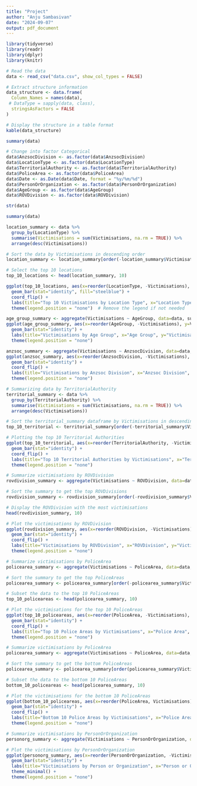 ---
title: "Project"
author: "Anju Sambasivan"
date: "2024-09-07"
output: pdf_document
---

```{r}
library(tidyverse)
library(readr)
library(dplyr)
library(knitr)

# Read the data
data <- read_csv("data.csv", show_col_types = FALSE)

# Extract structure information
data_structure <- data.frame(
  Column_Names = names(data),
 # DataType = sapply(data, class),
  stringsAsFactors = FALSE
)

# Display the structure in a table format
kable(data_structure)
```

```{r}
summary(data)
```

```{r}
# Change into factor Categorical
data$AnzsocDivision <- as.factor(data$AnzsocDivision)
data$LocationType <- as.factor(data$LocationType)
data$TerritorialAuthority <- as.factor(data$TerritorialAuthority)
data$PoliceArea <- as.factor(data$PoliceArea)
data$Date <- as.Date(data$Date, format = "%y/%m/%d")
data$PersonOrOrganization <- as.factor(data$PersonOrOrganization)
data$AgeGroup <- as.factor(data$AgeGroup)
data$ROVDivision <- as.factor(data$ROVDivision)
```

```{r}
str(data)
```

```{r}
summary(data)
```

```{r}


location_summary <- data %>%
  group_by(LocationType) %>%
  summarise(Victimisations = sum(Victimisations, na.rm = TRUE)) %>%
  arrange(desc(Victimisations))

# Sort the data by Victimisations in descending order
location_summary <- location_summary[order(-location_summary$Victimisations),  ]

# Select the top 10 locations
top_10_locations <- head(location_summary, 10)

ggplot(top_10_locations, aes(x=reorder(LocationType, -Victimisations), y=Victimisations)) + 
  geom_bar(stat="identity", fill="steelblue") + 
  coord_flip() + 
  labs(title="Top 10 Victimisations by Location Type", x="Location Type", y="Victimisations") + 
  theme(legend.position = "none")  # Remove the legend if not needed


```

```{r}

age_group_summary <- aggregate(Victimisations ~ AgeGroup, data=data, sum)
ggplot(age_group_summary, aes(x=reorder(AgeGroup, -Victimisations), y=Victimisations, fill=AgeGroup)) + 
  geom_bar(stat="identity") + 
  labs(title="Victimisations by Age Group", x="Age Group", y="Victimisations") + 
  theme(legend.position = "none")


```

```{r}

anzsoc_summary <- aggregate(Victimisations ~ AnzsocDivision, data=data, sum)
ggplot(anzsoc_summary, aes(x=reorder(AnzsocDivision, -Victimisations), y=Victimisations, fill=AnzsocDivision)) + 
  geom_bar(stat="identity") + 
  coord_flip() + 
  labs(title="Victimisations by Anzsoc Division", x="Anzsoc Division", y="Victimisations") + 
  theme(legend.position = "none")


```

```{r}
# Summarizing data by TerritorialAuthority
territorial_summary <- data %>%
  group_by(TerritorialAuthority) %>%
  summarise(Victimisations = sum(Victimisations, na.rm = TRUE)) %>%
  arrange(desc(Victimisations))

# Sort the territorial_summary dataframe by Victimisations in descending order and select top 10
top_10_territorial <- territorial_summary[order(-territorial_summary$Victimisations), ][1:10, ]

# Plotting the top 10 Territorial Authorities
ggplot(top_10_territorial, aes(x=reorder(TerritorialAuthority, -Victimisations), y=Victimisations, fill=TerritorialAuthority)) + 
  geom_bar(stat="identity") + 
  coord_flip() + 
  labs(title="Top 10 Territorial Authorities by Victimisations", x="Territorial Authority", y="Victimisations") + 
  theme(legend.position = "none")


```

```{r}

# Summarize victimisations by ROVDivision
rovdivision_summary <- aggregate(Victimisations ~ ROVDivision, data=data, sum)

# Sort the summary to get the top ROVDivisions
rovdivision_summary <- rovdivision_summary[order(-rovdivision_summary$Victimisations), ]

# Display the ROVDivision with the most victimisations
head(rovdivision_summary, 10)

# Plot the victimisations by ROVDivision
ggplot(rovdivision_summary, aes(x=reorder(ROVDivision, -Victimisations), y=Victimisations, fill=ROVDivision)) + 
  geom_bar(stat="identity") + 
  coord_flip() + 
  labs(title="Victimisations by ROVDivision", x="ROVDivision", y="Victimisations") + 
  theme(legend.position = "none")


```

```{r}
# Summarize victimisations by PoliceArea
policearea_summary <- aggregate(Victimisations ~ PoliceArea, data=data, sum)

# Sort the summary to get the top PoliceAreas
policearea_summary <- policearea_summary[order(-policearea_summary$Victimisations), ]

# Subset the data to the top 10 PoliceAreas
top_10_policeareas <- head(policearea_summary, 10)

# Plot the victimisations for the top 10 PoliceAreas
ggplot(top_10_policeareas, aes(x=reorder(PoliceArea, -Victimisations), y=Victimisations, fill=PoliceArea)) + 
  geom_bar(stat="identity") + 
  coord_flip() + 
  labs(title="Top 10 Police Areas by Victimisations", x="Police Area", y="Victimisations") + 
  theme(legend.position = "none")


```

```{r}
# Summarize victimisations by PoliceArea
policearea_summary <- aggregate(Victimisations ~ PoliceArea, data=data, sum)

# Sort the summary to get the bottom PoliceAreas
policearea_summary <- policearea_summary[order(policearea_summary$Victimisations), ]

# Subset the data to the bottom 10 PoliceAreas
bottom_10_policeareas <- head(policearea_summary, 10)

# Plot the victimisations for the bottom 10 PoliceAreas
ggplot(bottom_10_policeareas, aes(x=reorder(PoliceArea, Victimisations), y=Victimisations, fill=PoliceArea)) + 
  geom_bar(stat="identity") + 
  coord_flip() + 
  labs(title="Bottom 10 Police Areas by Victimisations", x="Police Area", y="Victimisations") + 
  theme(legend.position = "none")

```

```{r}
# Summarize victimisations by PersonOrOrganization
personorg_summary <- aggregate(Victimisations ~ PersonOrOrganization, data=data, sum)

# Plot the victimisations by PersonOrOrganization
ggplot(personorg_summary, aes(x=reorder(PersonOrOrganization, -Victimisations), y=Victimisations, fill=PersonOrOrganization)) + 
  geom_bar(stat="identity") + 
  labs(title="Victimisations by Person or Organization", x="Person or Organization", y="Victimisations") + 
  theme_minimal() +
  theme(legend.position = "none")


```
